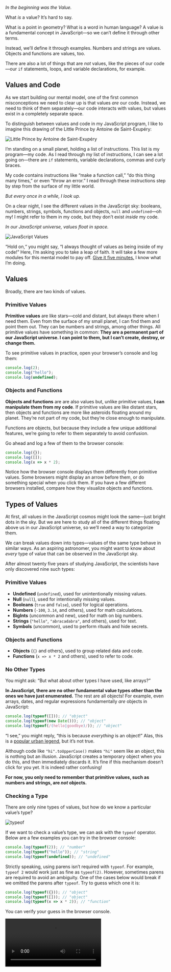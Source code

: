 <Article title="The JavaScript Universe" series={1} episode={2} next="03-values-and-variables"  prev="01-mental-models" nextTitle="Values and Variables" bottomContent={"Now it’s time to put what we learned to action.\n\nEven if you already have a decent amount of experience with JavaScript don’t skip the exercises! I personally learned some of these things only a few years ago.\n\nAfter the exercises, we will continue to refine our mental model. This module presents a crude sketch—an approximation. We will focus on different parts of the picture and fill them in with more details, like a [progressive JPEG](https://www.liquidweb.com/kb/what-is-a-progressive-jpeg/) image.\n\nThese might seem like small steps, but we’re laying the foundation for everything else to come. We’re building our JavaScript universe, together."}>

*In the beginning was the Value.*

What *is* a value? It’s hard to say.

What is a point in geometry? What is a word in human language? A value is a fundamental concept in JavaScript—so we can’t define it through other terms.

Instead, we’ll define it through examples. Numbers and strings are values. Objects and functions are values, too.

There are also a lot of things that are *not* values, like the pieces of our code—our `if` statements, loops, and variable declarations, for example.

## Values and Code

As we start building our mental model, one of the first common misconceptions we need to clear up is that values _are_ our code. Instead, we need to think of them separately—our code interacts with values,
but values exist in a completely separate space.

To distinguish between values and code in my JavaScript program, I like to imagine this drawing of the Little Prince by Antoine de Saint-Exupéry:

![Little Prince by Antoine de Saint-Exupéry](https://res.cloudinary.com/dg3gyk0gu/image/upload/v1578681449/just-javascript-email-images/jj02/little_prince.jpg)

I’m standing on a small planet, holding a list of instructions. This list is my program—my code. As I read through my list of instructions, I can see a lot going on—there are `if` statements, variable declarations, commas and curly braces.

My code contains instructions like “make a function call,” “do this thing many times,” or even “throw an error.” I read through these instructions step by step from the surface of my little world.

*But every once in a while, I look up.*

On a clear night, I see the different values in the JavaScript sky: booleans, numbers, strings, symbols, functions and objects, `null` and `undefined`—oh my! I might refer to them in my code, but they don’t exist *inside* my code.

*In our JavaScript universe, values float in space.*

![JavaScript Values](https://res.cloudinary.com/dg3gyk0gu/image/upload/v1578948516/just-javascript-email-images/jj02/universe.png)

“Hold on,“ you might say, “I always thought of values as being inside of my code!” Here, I’m asking you to take a leap of faith. It will take a few more modules for this mental model to pay off. [Give it five minutes.](https://signalvnoise.com/posts/3124-give-it-five-minutes) I know what I’m doing.

## Values

Broadly, there are two kinds of values.


### Primitive Values

**Primitive values** are like stars—cold and distant, but always there when I need them. Even from the surface of my small planet, I can find them and point them out. They can be numbers and strings, among other things.
All primitive values have something in common: **They are a permanent part of our JavaScript universe. I can point to them, but I can’t create, destroy, or change them.**

To see primitive values in practice, open your browser’s console and log them:

```js
console.log(2);
console.log("hello");
console.log(undefined);
```

### Objects and Functions

**Objects and functions** are are also values but, unlike primitive values, **I can manipulate them from my code**. If primitive values are like distant stars, then objects and functions are more like asteroids floating around my planet. They’re not part of my code, but they’re close enough to manipulate.

<FunFact>

Functions are objects, but because they include a few unique additional features, we’re going to refer to them separately to avoid confusion.

</FunFact>

Go ahead and log a few of them to the browser console:

```js
console.log({});
console.log([]);
console.log(x => x * 2);
```


Notice how the browser console displays them differently from primitive values. Some browsers might display an arrow before them, or do something special when you click them. If you have a few different browsers installed, compare how they visualize objects and functions.

## Types of Values

At first, all values in the JavaScript cosmos might look the same—just bright dots in the sky. But we are here to study all of the different things floating above us in our JavaScript universe, so we’ll need a way to categorize them.

We can break values down into types—values of the same type behave in similar ways. As an aspiring astronomer, you might want to know about *every* type of value that can be observed in the JavaScript sky.

After almost twenty five years of studying JavaScript, the scientists have only discovered nine such types:


### Primitive Values

- **Undefined** (`undefined`), used for unintentionally missing values.
- **Null** (`null`), used for intentionally missing values.
- **Booleans** (`true` and `false`), used for logical operations.
- **Numbers** (`-100`, `3.14`, and others), used for math calculations.
- **BigInts** (uncommon and new), used for math on big numbers.
- **Strings** (`"hello"`, `"abracadabra"`, and others), used for text.
- **Symbols** (uncommon), used to perform rituals and hide secrets.

### Objects and Functions

- **Objects** (`{}` and others), used to group related data and code.
- **Functions** (`x => x * 2` and others), used to refer to code.

### No Other Types

You might ask: “But what about other types I have used, like arrays?”

**In JavaScript, there are no other fundamental value types other than the ones we have just enumerated.** The rest are all objects! For example, even arrays, dates, and regular expressions fundamentally *are* objects in JavaScript:

```js
console.log(typeof([])); // "object"
console.log(typeof(new Date())); // "object"
console.log(typeof(/(hello|goodbye)/)); // "object"
```

<FunFact>

“I see,” you might reply, “this is because *everything* is an object!” Alas, this is a [popular urban legend](https://www.google.com/search?q=%22in%20javascript%20everything%20is%20an%20object%22), but it’s not true.

Although code like `"hi".toUpperCase()` makes `"hi"` seem like an object, this is nothing but an illusion.
JavaScript creates a temporary object when you do this, and then immediately discards it. It’s fine if this mechanism doesn’t click for you yet. It is indeed rather confusing!

**For now, you only need to remember that primitive values, such as numbers and strings, are *not* objects.**

</FunFact>

### Checking a Type

There are only nine types of values, but how do we know a particular value’s type?

![typeof](https://res.cloudinary.com/dg3gyk0gu/image/upload/v1578948458/just-javascript-email-images/jj02/telescope.png)

If we want to check a value’s type, we can ask with the `typeof` operator. Below are a few examples you can try in the browser console:

```js
console.log(typeof(2)); // "number"
console.log(typeof("hello")); // "string"
console.log(typeof(undefined)); // "undefined"
```

Strictly speaking, using parens isn’t required with `typeof`. For example, `typeof 2` would work just as fine as `typeof(2)`. However, sometimes parens are required to avoid an ambiguity. One of the cases below would break if we omitted the parens after `typeof`. Try to guess which one it is:

```js
console.log(typeof({})); // "object"
console.log(typeof([])); // "object"
console.log(typeof(x => x * 2)); // "function"
```

You can verify your guess in the browser console.

<Video src="https://res.cloudinary.com/dg3gyk0gu/video/upload/f_auto/just-javascript-email-images/jj02/typeof-mp4.mp4" title="Using typeof" />

You might have questions. Good. If you ask a question, our JavaScript universe might answer it! Provided, of course, that you know how to ask.

## Expressions

There are many questions JavaScript can’t answer. If you want to know whether it’s better to confess your true feelings to your best friend or to keep waiting until you both turn into skeletons, JavaScript won’t be of much help.

But there are some questions that JavaScript would be *delighted* to answer. These questions have a special name—they are called *expressions*.

If we “ask” the expression `2 + 2`, JavaScript will “answer” with the value `4`.

```js
console.log(2 + 2); // 4
```

For another example, remember how we determined the type of a value with `typeof`. In fact, that was also an expression! Our “question” was `typeof(2)` and the JavaScript universe answered it with the string value `"number"`.

```js
console.log(typeof(2)); // "number"
```

**Expressions are questions that JavaScript can answer. JavaScript answers expressions in the only way it knows how—with values.**

<Video src="https://res.cloudinary.com/dg3gyk0gu/video/upload/f_auto/just-javascript-email-images/jj02/expression-mp4.mp4" title="Expression" />


If the word “expression” confuses you, think of it as a piece of code that *expresses* a value. You might hear people say that `2 + 2` “results in” or “evaluates to” `4`. These are all different ways to say the same thing.

We ask JavaScript `2 + 2`, and it answers with `4`. **Expressions always result in a single value.** Now we know enough about expressions to be dangerous!

## Recap

Let’s recap what we know so far:

1. **There are values, and then there’s code.** We can think of values as different things “floating” in our JavaScript universe. They don’t exist *inside* our code, but we can refer to them from our code.
2. **There are two categories of values: there are *Primitive Values*, and then there are *Objects and Functions*.** In total, there are nine separate types. Each type serves a specific purpose, but some are rarely used.
3. **Some values are lonely.** For example, `null` is the only value of the Null type, and `undefined` is the only value of the Undefined type. As we will learn later, these two lonely values are quite the troublemakers!
4. **We can ask questions with expressions.** Expressions exist in our code, so they are not values. Rather, JavaScript will *answer* our expressions with values. For example, the `2 + 2` *expression* is answered with the *value* `4`.
5. **We can inspect the type of something by wrapping it in a `typeof` expression.** For example, `typeof(4)` results in the string value `"number"`.

</Article>
